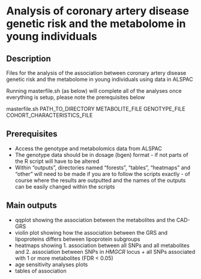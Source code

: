 # Analysis of coronary artery disease genetic risk and the metabolome in young individuals

## Description
Files for the analysis of the association between coronary artery disease genetic risk and the metabolome in young individuals using data in ALSPAC

Running masterfile.sh (as below) will complete all of the analyses once everything is setup, please note the prerequisites below

masterfile.sh PATH_TO_DIRECTORY METABOLITE_FILE GENOTYPE_FILE COHORT_CHARACTERISTICS_FILE

## Prerequisites
* Access the genotype and metabolomics data from ALSPAC
* The genotype data should be in dosage (bgen) format - if not parts of the R script will have to be altered 
* Within "outputs", directories named "forests", "tables", "heatmaps" and "other" will need to be made if you are to follow the scripts exactly - of course where the results are outputted and the names of the outputs can be easily changed within the scripts

## Main outputs

* qqplot showing the association between the metabolites and the CAD-GRS
* violin plot showing how the association between the GRS and lipoproteins differs between lipoprotein subgroups 
* heatmaps showing 1. association between all SNPs and all metabolites and 2. association between SNPs in _HMGCR_ locus + all SNPs associated with 1 or more metabolites (FDR < 0.05) 
* age sensitivity analyses plots
* tables of association
